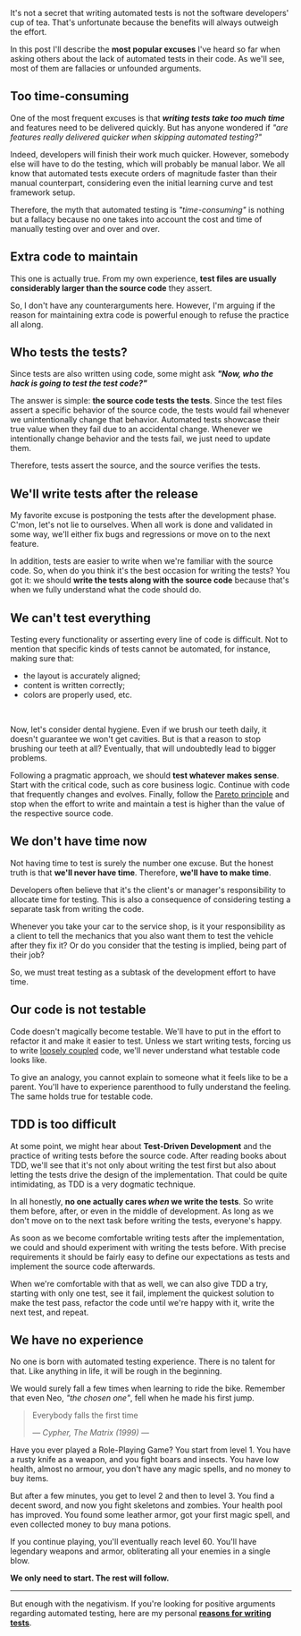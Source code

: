 


It's not a secret that writing automated tests is not the software developers' cup of tea. That's unfortunate because the benefits will always outweigh the effort.

In this post I'll describe the **most popular excuses** I've heard so far when asking others about the lack of automated tests in their code. As we'll see, most of them are fallacies or unfounded arguments.

## Too time-consuming

One of the most frequent excuses is that _**writing tests take too much time**_ and features need to be delivered quickly. But has anyone wondered if _"are features really delivered quicker when skipping automated testing?"_

Indeed, developers will finish their work much quicker. However, somebody else will have to do the testing, which will probably be manual labor. We all know that automated tests execute orders of magnitude faster than their manual counterpart, considering even the initial learning curve and test framework setup.

Therefore, the myth that automated testing is _"time-consuming"_ is nothing but a fallacy because no one takes into account the cost and time of manually testing over and over and over.

## Extra code to maintain

This one is actually true. From my own experience, **test files are usually considerably larger than the source code** they assert.

So, I don't have any counterarguments here. However, I'm arguing if the reason for maintaining extra code is powerful enough to refuse the practice all along.

## Who tests the tests?

Since tests are also written using code, some might ask _**"Now, who the hack is going to test the test code?"**_

The answer is simple: **the source code tests the tests**. Since the test files assert a specific behavior of the source code, the tests would fail whenever we unintentionally change that behavior. Automated tests showcase their true value when they fail due to an accidental change. Whenever we intentionally change behavior and the tests fail, we just need to update them.

Therefore, tests assert the source, and the source verifies the tests.

## We'll write tests after the release

My favorite excuse is postponing the tests after the development phase. C'mon, let's not lie to ourselves. When all work is done and validated in some way, we'll either fix bugs and regressions or move on to the next feature.

In addition, tests are easier to write when we're familiar with the source code. So, when do you think it's the best occasion for writing the tests? You got it: we should **write the tests along with the source code** because that's when we fully understand what the code should do.

## We can't test everything

Testing every functionality or asserting every line of code is difficult. Not to mention that specific kinds of tests cannot be automated, for instance, making sure that:

- the layout is accurately aligned;
- content is written correctly;
- colors are properly used, etc.

<br />

Now, let's consider dental hygiene. Even if we brush our teeth daily, it doesn't guarantee we won't get cavities. But is that a reason to stop brushing our teeth at all? Eventually, that will undoubtedly lead to bigger problems.

Following a pragmatic approach, we should **test whatever makes sense**. Start with the critical code, such as core business logic. Continue with code that frequently changes and evolves. Finally, follow the [Pareto principle](https://en.wikipedia.org/wiki/Pareto_principle) and stop when the effort to write and maintain a test is higher than the value of the respective source code.

<!--
## We don't have testers

A fairly rare excuse is that _"developers write code, and testers test it"_.

The whole development cycle also includes the practice of testing. Imagine you call a plumber to fix your water pipe, and after finishing his work he tell you _"Well, good day, I hope it works. I have no tester to test it."_

<Subheading>Black or white?</Subheading>

It is true that there is the so-called **black-box testing**, which can be performed by different persons than the one that wrote the code, as black-box testing doesn't require to understand the internal implementation.

However, black-box testing is suited for testing an entire application or system from the user's perspective, usually deployed somewhere or using a production build. This type of testing of testing is very valuable as it integrates all the subsystems of the entire application.

The downside is that it's slow, and it requires a full build and deployment of the application. Therefore, the feedback loop is very slow. Plus, it makes no sense to

Testers test the system.
Developers test their code.
-->

## We don't have time now

Not having time to test is surely the number one excuse. But the honest truth is that **we'll never have time**. Therefore, **we'll have to make time**.

Developers often believe that it's the client's or manager's responsibility to allocate time for testing. This is also a consequence of considering testing a separate task from writing the code.

Whenever you take your car to the service shop, is it your responsibility as a client to tell the mechanics that you also want them to test the vehicle after they fix it? Or do you consider that the testing is implied, being part of their job?

So, we must treat testing as a subtask of the development effort to have time.

## Our code is not testable

Code doesn't magically become testable. We'll have to put in the effort to refactor it and make it easier to test. Unless we start writing tests, forcing us to write [loosely coupled](/blog/2022/reasons-for-writing-tests#loose-coupling) code, we'll never understand what testable code looks like.

To give an analogy, you cannot explain to someone what it feels like to be a parent. You'll have to experience parenthood to fully understand the feeling. The same holds true for testable code.

## TDD is too difficult

At some point, we might hear about **Test-Driven Development** and the practice of writing tests before the source code. After reading books about TDD, we'll see that it's not only about writing the test first but also about letting the tests drive the design of the implementation. That could be quite intimidating, as TDD is a very dogmatic technique.

In all honestly, **no one actually cares _when_ we write the tests**. So write them before, after, or even in the middle of development. As long as we don't move on to the next task before writing the tests, everyone's happy.

As soon as we become comfortable writing tests after the implementation, we could and should experiment with writing the tests before. With precise requirements it should be fairly easy to define our expectations as tests and implement the source code afterwards.

When we're comfortable with that as well, we can also give TDD a try, starting with only one test, see it fail, implement the quickest solution to make the test pass, refactor the code until we're happy with it, write the next test, and repeat.

## We have no experience

No one is born with automated testing experience. There is no talent for that. Like anything in life, it will be rough in the beginning.

We would surely fall a few times when learning to ride the bike. Remember that even Neo, _"the chosen one"_, fell when he made his first jump.

<Quote>
  <blockquote>
    <p>Everybody falls the first time</p>
    <figcaption>
      <cite>&mdash; Cypher, The Matrix (1999) &mdash;</cite>
    </figcaption>
  </blockquote>
</Quote>

Have you ever played a Role-Playing Game? You start from level 1. You have a rusty knife as a weapon, and you fight boars and insects. You have low health, almost no armour, you don't have any magic spells, and no money to buy items.

But after a few minutes, you get to level 2 and then to level 3. You find a decent sword, and now you fight skeletons and zombies. Your health pool has improved. You found some leather armor, got your first magic spell, and even collected money to buy mana potions.

If you continue playing, you'll eventually reach level 60. You'll have legendary weapons and armor, obliterating all your enemies in a single blow.

**We only need to start. The rest will follow.**

---

But enough with the negativism. If you're looking for positive arguments regarding automated testing, here are my personal [**reasons for writing tests**](/blog/2022/reasons-for-writing-tests).
